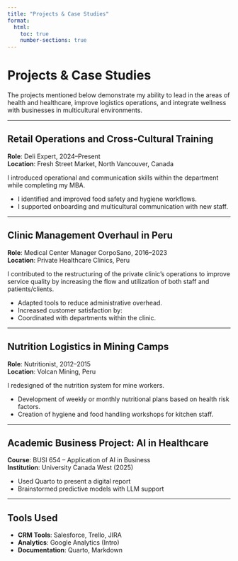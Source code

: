 ---
title: "Projects & Case Studies"
format:
  html:
    toc: true
    number-sections: true
---

# Projects & Case Studies

The projects mentioned below demonstrate my ability to lead in the areas of health and healthcare, improve logistics operations, and integrate wellness with businesses in multicultural environments.

---

## Retail Operations and Cross-Cultural Training

**Role**: Deli Expert, 2024–Present  
**Location**: Fresh Street Market, North Vancouver, Canada

I introduced operational and communication skills within the department while completing my MBA.

- I identified and improved food safety and hygiene workflows.
- I supported onboarding and multicultural communication with new staff.

---

## Clinic Management Overhaul in Peru

**Role**: Medical Center Manager CorpoSano, 2016–2023  
**Location**: Private Healthcare Clinics, Peru

I contributed to the restructuring of the private clinic's operations to improve service quality by increasing the flow and utilization of both staff and patients/clients.

- Adapted tools to reduce administrative overhead.
- Increased customer satisfaction by:
- Coordinated with departments within the clinic.

---

## Nutrition Logistics in Mining Camps

**Role**: Nutritionist, 2012–2015  
**Location**: Volcan Mining, Peru

I redesigned of the nutrition system for mine workers.

- Development of weekly or monthly nutritional plans based on health risk factors.
- Creation of hygiene and food handling workshops for kitchen staff.

---

## Academic Business Project: AI in Healthcare

**Course**: BUSI 654 – Application of AI in Business  
**Institution**: University Canada West (2025)

- Used Quarto to present a digital report   
- Brainstormed predictive models with LLM support  

---

## Tools Used 

- **CRM Tools**: Salesforce, Trello, JIRA  
- **Analytics**: Google Analytics (Intro)    
- **Documentation**: Quarto, Markdown
